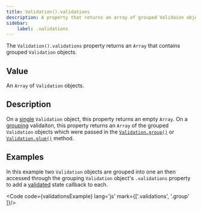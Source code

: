```yaml
---
title: Validation().validations
description: A property that returns an array of grouped Validaion objects.
sidebar: 
    label: .validations
---
```



The `Validation().validations` property returns an `Array` that contains grouped `Validation` objects.

## Value

An `Array` of `Validation` objects.

## Description

On a [single](/concept/single-validation) `Validation` object, this property returns an empty `Array`.  On a [grouping](/concept/grouping-validations) validaiton, this property returns an `Array` of the grouped `Validation` objects which were passed in the [`Validation.group()`](/api/validation/static-methods/group) or [`Validation.glue()`](/api/validation/static-methods/glue) method.

## Examples

In this example two `Validation` objects are grouped into one an then accessed through the grouping `Validation` object's `.validations` property to add a [validated](/api/validation/instance-methods/validated) state callback to each.

<Code code={validationsExample} lang='js' mark={['.validations', '.group' ]}/>